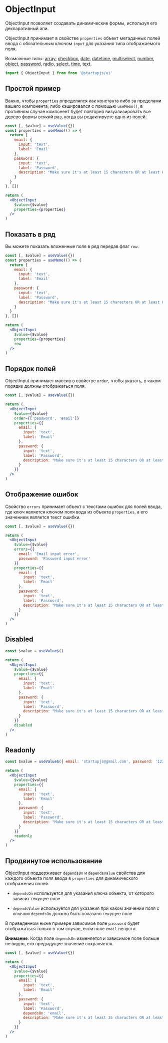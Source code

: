 
# ObjectInput

ObjectInput позволяет создавать динамические формы, используя его декларативный апи.

ObjectInput принимает в свойстве `properties` объект метаданных полей ввода с обязательным ключом `input` для указания типа отображаемого поля.

Возможные типы: [array](/docs/forms/Array), [сheckbox](/docs/forms/Checkbox), [date](/docs/forms/DateTimePicker), [datetime](/docs/forms/DateTimePicker), [multiselect](/docs/forms/Multiselect), [number](/docs/forms/NumberInput), [object](/docs/forms/ObjectInput), [password](/docs/forms/PasswordInput), [radio](/docs/forms/Radio), [select](/docs/forms/Select), [time](/docs/forms/DateTimePicker), [text](/docs/forms/TextInput).

```jsx
import { ObjectInput } from from '@startupjs/ui'
```

## Простой пример

Важно, чтобы `properties` определялся как константа либо за пределами вашего компонента, либо кэшировался с помощью `useMemo()`, в противном случае компонент будет повторно визуализировать все дерево формы всякий раз, когда вы редактируете одно из полей.

```jsx example
const [, $value] = useValue({})
const properties = useMemo(() => {
  return {
    email: {
      input: 'text',
      label: 'Email'
    },
    password: {
      input: 'text',
      label: 'Password',
      description: "Make sure it's at least 15 characters OR at least 8 characters including a number and a lowercase letter"
    }
  }
}, [])

return (
  <ObjectInput
    $value={$value}
    properties={properties}
  />
)
```

## Показать в ряд

Вы можете показать вложенные поля в ряд передав флаг `row`.

```jsx example
const [, $value] = useValue({})
const properties = useMemo(() => {
  return {
    email: {
      input: 'text',
      label: 'Email'
    },
    password: {
      input: 'text',
      label: 'Password',
      description: "Make sure it's at least 15 characters OR at least 8 characters including a number and a lowercase letter"
    }
  }
}, [])

return (
  <ObjectInput
    $value={$value}
    properties={properties}
    row
  />
)
```

## Порядок полей

ObjectInput принимает массив в свойстве `order`, чтобы указать, в каком порядке должны отображаться поля.

```jsx example
const [, $value] = useValue({})

return (
  <ObjectInput
    $value={$value}
    order={['password', 'email']}
    properties={{
      email: {
        input: 'text',
        label: 'Email'
      },
      password: {
        input: 'text',
        label: 'Password',
        description: "Make sure it's at least 15 characters OR at least 8 characters including a number and a lowercase letter"
      }
    }}
  />
)
```

## Отображение ошибок

Свойство `errors` принимает объект с текстами ошибок для полей ввода, где ключ является ключом поля вода из объекта `properties`, а его значением является текст ошибки.

```jsx example
const [, $value] = useValue({})

return (
  <ObjectInput
    $value={$value}
    errors={{
      email: 'Email input error',
      password: 'Password input error'
    }}
    properties={{
      email: {
        input: 'text',
        label: 'Email'
      },
      password: {
        input: 'text',
        label: 'Password',
        description: "Make sure it's at least 15 characters OR at least 8 characters including a number and a lowercase letter"
      }
    }}
  />
)
```


## Disabled

```jsx example
const $value = useValue$()

return (
  <ObjectInput
    $value={$value}
    properties={{
      email: {
        input: 'text',
        label: 'Email'
      },
      password: {
        input: 'text',
        label: 'Password',
        description: "Make sure it's at least 15 characters OR at least 8 characters including a number and a lowercase letter"
      }
    }}
    disabled
  />
)
```

## Readonly

```jsx example
const $value = useValue$({ email: 'startupjs@gmail.com', password: '123456' })

return (
  <ObjectInput
    $value={$value}
    properties={{
      email: {
        input: 'text',
        label: 'Email'
      },
      password: {
        input: 'text',
        label: 'Password',
        description: "Make sure it's at least 15 characters OR at least 8 characters including a number and a lowercase letter"
      }
    }}
    readonly
  />
)
```

## Продвинутое использование

ObjectInput поддерживает `dependsOn` и `dependsValue` свойства для каждого объекта поля ввода в `properties` для динамического отображения полей.

- `dependsOn` используется для указания ключа объекта, от которого зависит текущее поле

- `dependsValue` используется для указания при каком значении поля с ключом `dependsOn` должно быть показано текущее поле

В приведенном ниже примере зависимое поле `password` будет отображаться только в том случае, если поле `email` непусто.

**Внимание**: Когда поле `dependsOn` изменяется и зависимое поле больше не видно, его предыдущее значение сохраняется.

```jsx example
const [, $value] = useValue({})

return (
  <ObjectInput
    $value={$value}
    properties={{
      email: {
        input: 'text',
        label: 'Email'
      },
      password: {
        input: 'text',
        label: 'Password',
        dependsOn: 'email',
        description: "Make sure it's at least 15 characters OR at least 8 characters including a number and a lowercase letter"
      }
    }}
  />
)
```
